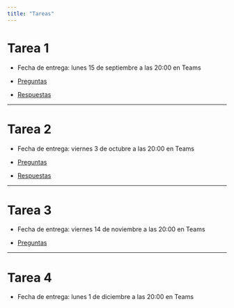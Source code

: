 ```yaml
---
title: "Tareas"
---
```


# Tarea 1

- Fecha de entrega: lunes 15 de septiembre a las 20:00 en Teams

- [Preguntas](./tarea-1.qmd)

- [Respuestas](./tarea-1-respuestas.qmd)


---

# Tarea 2

- Fecha de entrega: viernes 3 de octubre a las 20:00 en Teams

- [Preguntas](./tarea-2.qmd)

- [Respuestas](./tarea-2-respuestas.qmd)

---

# Tarea 3

- Fecha de entrega: viernes 14 de noviembre a las 20:00 en Teams

- [Preguntas](./tarea-3.qmd)

---

# Tarea 4

- Fecha de entrega: lunes 1 de diciembre a las 20:00 en Teams



